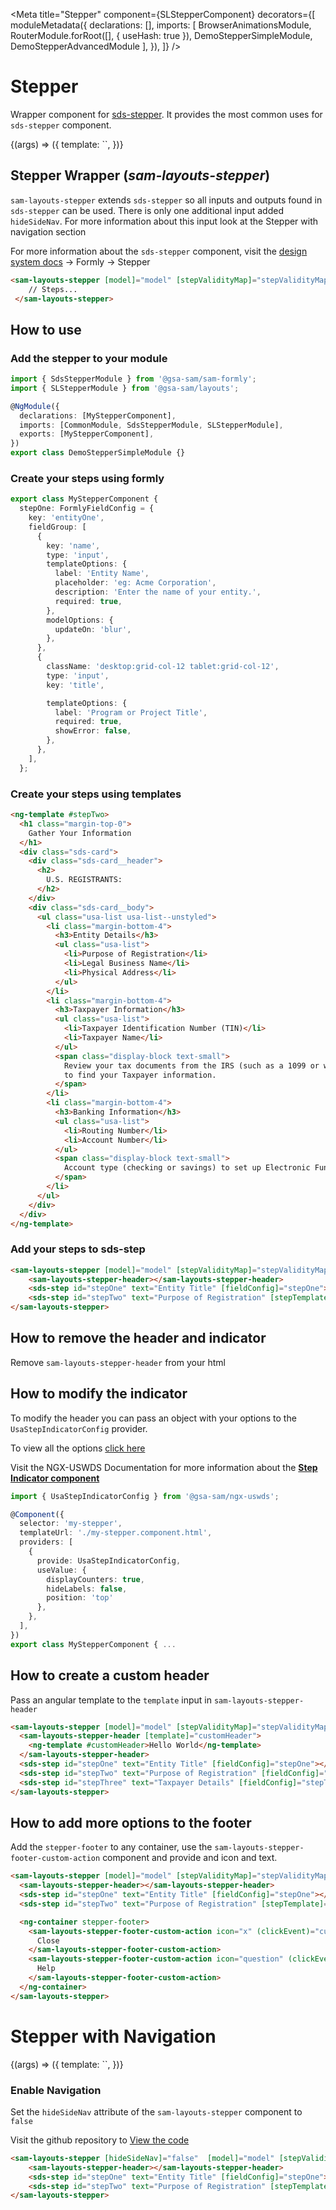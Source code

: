 
<Meta
  title="Stepper"
  component={SLStepperComponent}
  decorators={[
    moduleMetadata({
      declarations: [],
      imports: [
        BrowserAnimationsModule,
        RouterModule.forRoot([], { useHash: true }),
        DemoStepperSimpleModule,
        DemoStepperAdvancedModule
      ],
    }),
  ]}
/>

# Stepper

Wrapper component for [sds-stepper](https://cg-fa19003e-5296-4960-ac2e-caccfeb620ac.app.cloud.gov/site/gsa/sam-design-system).
It provides the most common uses for `sds-stepper` component.

<Canvas>
  <Story inline={true} name="Stepper" args={{}}>
    {(args) => ({
      template: `<demo-stepper-simple></demo-stepper-simple>`,
    })}
  </Story>
</Canvas>

## Stepper Wrapper (*sam-layouts-stepper*)

`sam-layouts-stepper` extends `sds-stepper` so all inputs and outputs found in `sds-stepper` can be used. There is only one additional input added `hideSideNav`.
For more information about this input look at the Stepper with navigation section

For more information about the `sds-stepper` component, visit the [design system docs]([sds-stepper](https://cg-fa19003e-5296-4960-ac2e-caccfeb620ac.app.cloud.gov/site/gsa/sam-design-system).) -> Formly -> Stepper

```html
<sam-layouts-stepper [model]="model" [stepValidityMap]="stepValidityMap" (saveData)="onSaveData($event)" ... >
    // Steps...
 </sam-layouts-stepper>
```

## How to use

### Add the stepper to your module
```typescript
import { SdsStepperModule } from '@gsa-sam/sam-formly';
import { SLStepperModule } from '@gsa-sam/layouts';

@NgModule({
  declarations: [MyStepperComponent],
  imports: [CommonModule, SdsStepperModule, SLStepperModule],
  exports: [MyStepperComponent],
})
export class DemoStepperSimpleModule {}
```

### Create your steps using formly
```typescript
export class MyStepperComponent {
  stepOne: FormlyFieldConfig = {
    key: 'entityOne',
    fieldGroup: [
      {
        key: 'name',
        type: 'input',
        templateOptions: {
          label: 'Entity Name',
          placeholder: 'eg: Acme Corporation',
          description: 'Enter the name of your entity.',
          required: true,
        },
        modelOptions: {
          updateOn: 'blur',
        },
      },
      {
        className: 'desktop:grid-col-12 tablet:grid-col-12',
        type: 'input',
        key: 'title',

        templateOptions: {
          label: 'Program or Project Title',
          required: true,
          showError: false,
        },
      },
    ],
  };
```
### Create your steps using templates
```html
<ng-template #stepTwo>
  <h1 class="margin-top-0">
    Gather Your Information
  </h1>
  <div class="sds-card">
    <div class="sds-card__header">
      <h2>
        U.S. REGISTRANTS:
      </h2>
    </div>
    <div class="sds-card__body">
      <ul class="usa-list usa-list--unstyled">
        <li class="margin-bottom-4">
          <h3>Entity Details</h3>
          <ul class="usa-list">
            <li>Purpose of Registration</li>
            <li>Legal Business Name</li>
            <li>Physical Address</li>
          </ul>
        </li>
        <li class="margin-bottom-4">
          <h3>Taxpayer Information</h3>
          <ul class="usa-list">
            <li>Taxpayer Identification Number (TIN)</li>
            <li>Taxpayer Name</li>
          </ul>
          <span class="display-block text-small">
            Review your tax documents from the IRS (such as a 1099 or w2 form)
            to find your Taxpayer information.
          </span>
        </li>
        <li class="margin-bottom-4">
          <h3>Banking Information</h3>
          <ul class="usa-list">
            <li>Routing Number</li>
            <li>Account Number</li>
          </ul>
          <span class="display-block text-small">
            Account type (checking or savings) to set up Electronic Funds Transfer (ETF)
          </span>
        </li>
      </ul>
    </div>
  </div>
</ng-template>
```

### Add your steps to sds-step

```html
<sam-layouts-stepper [model]="model" [stepValidityMap]="stepValidityMap" (saveData)="onSaveData($event)">
    <sam-layouts-stepper-header></sam-layouts-stepper-header>
    <sds-step id="stepOne" text="Entity Title" [fieldConfig]="stepOne"></sds-step>
    <sds-step id="stepTwo" text="Purpose of Registration" [stepTemplate]="stepTwo"></sds-step>
</sam-layouts-stepper>
```

## How to remove the header and indicator

Remove `sam-layouts-stepper-header` from your html

## How to modify the indicator

To modify the header you can pass an object with your options to the `UsaStepIndicatorConfig` provider.

To view all the options [click here](https://github.com/GSA/ngx-uswds/blob/main/projects/uswds-components/src/lib/step-indicator/step-indicator.config.ts)

Visit the NGX-USWDS Documentation for more information about the [**Step Indicator component**](https://gsa.github.io/ngx-uswds/?path=/story/components-stepindicator--basic)

```typescript
import { UsaStepIndicatorConfig } from '@gsa-sam/ngx-uswds';

@Component({
  selector: 'my-stepper',
  templateUrl: './my-stepper.component.html',
  providers: [
    {
      provide: UsaStepIndicatorConfig,
      useValue: {
        displayCounters: true,
        hideLabels: false,
        position: 'top'
      },
    },
  ],
})
export class MyStepperComponent { ...
```

## How to create a custom header

Pass an angular template to the `template` input in `sam-layouts-stepper-header`

```html
<sam-layouts-stepper [model]="model" [stepValidityMap]="stepValidityMap" (saveData)="onSaveData($event)">
  <sam-layouts-stepper-header [template]="customHeader">
    <ng-template #customHeader>Hello World</ng-template>
  </sam-layouts-stepper-header>
  <sds-step id="stepOne" text="Entity Title" [fieldConfig]="stepOne"></sds-step>
  <sds-step id="stepTwo" text="Purpose of Registration" [fieldConfig]="stepTwo"></sds-step>
  <sds-step id="stepThree" text="Taxpayer Details" [fieldConfig]="stepThree"></sds-step>
</sam-layouts-stepper>
```


## How to add more options to the footer

Add the `stepper-footer` to any container,  use the `sam-layouts-stepper-footer-custom-action` component and provide and icon and text.

```html
<sam-layouts-stepper [model]="model" [stepValidityMap]="stepValidityMap" (saveData)="onSaveData($event)">
  <sam-layouts-stepper-header></sam-layouts-stepper-header>
  <sds-step id="stepOne" text="Entity Title" [fieldConfig]="stepOne"></sds-step>
  <sds-step id="stepTwo" text="Purpose of Registration" [stepTemplate]="stepTwo"></sds-step>

  <ng-container stepper-footer>
    <sam-layouts-stepper-footer-custom-action icon="x" (clickEvent)="customBtnClick($event)">
      Close
    </sam-layouts-stepper-footer-custom-action>
    <sam-layouts-stepper-footer-custom-action icon="question" (clickEvent)="customBtnClick($event)">
      Help
    </sam-layouts-stepper-footer-custom-action>
  </ng-container>
</sam-layouts-stepper>
```

# Stepper with Navigation

<Canvas>
  <Story inline={true} name="Stepper with Navigation" args={{}}>
    {(args) => ({
      template: `<demo-stepper-advanced></demo-stepper-advanced>`,
    })}
  </Story>
</Canvas>

### Enable Navigation

Set the `hideSideNav` attribute of the `sam-layouts-stepper` component to `false`

Visit the github repository to [View the code](https://github.com/GSA/sam-layouts/tree/master/libs/layouts/src/lib/stepper/demo/advanced)

```html
<sam-layouts-stepper [hideSideNav]="false"  [model]="model" [stepValidityMap]="stepValidityMap" (saveData)="onSaveData($event)">
    <sam-layouts-stepper-header></sam-layouts-stepper-header>
    <sds-step id="stepOne" text="Entity Title" [fieldConfig]="stepOne"></sds-step>
    <sds-step id="stepTwo" text="Purpose of Registration" [stepTemplate]="stepTwo"></sds-step>
</sam-layouts-stepper>
```
